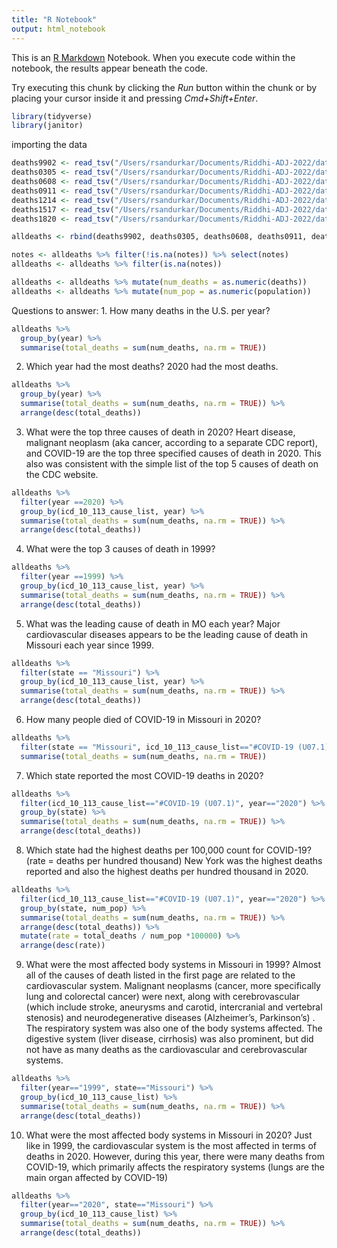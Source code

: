 ```yaml
---
title: "R Notebook"
output: html_notebook
---
```


This is an [R Markdown](http://rmarkdown.rstudio.com) Notebook. When you execute code within the notebook, the results appear beneath the code. 

Try executing this chunk by clicking the *Run* button within the chunk or by placing your cursor inside it and pressing *Cmd+Shift+Enter*. 

```r
library(tidyverse)
library(janitor)
```

importing the data
```r
deaths9902 <- read_tsv("/Users/rsandurkar/Documents/Riddhi-ADJ-2022/data/Underlying Cause of Death1.txt")
deaths0305 <- read_tsv("/Users/rsandurkar/Documents/Riddhi-ADJ-2022/data/Underlying Cause of Death2.txt")
deaths0608 <- read_tsv("/Users/rsandurkar/Documents/Riddhi-ADJ-2022/data/Underlying Cause of Death3.txt")
deaths0911 <- read_tsv("/Users/rsandurkar/Documents/Riddhi-ADJ-2022/data/Underlying Cause of Death4.txt")
deaths1214 <- read_tsv("/Users/rsandurkar/Documents/Riddhi-ADJ-2022/data/Underlying Cause of Death5.txt")
deaths1517 <- read_tsv("/Users/rsandurkar/Documents/Riddhi-ADJ-2022/data/Underlying Cause of Death6.txt")
deaths1820 <- read_tsv("/Users/rsandurkar/Documents/Riddhi-ADJ-2022/data/Underlying Cause of Death7.txt")
```

```r
alldeaths <- rbind(deaths9902, deaths0305, deaths0608, deaths0911, deaths1214, deaths1517, deaths1820) %>% clean_names()
```

```r
notes <- alldeaths %>% filter(!is.na(notes)) %>% select(notes)
alldeaths <- alldeaths %>% filter(is.na(notes))
```


```r
alldeaths <- alldeaths %>% mutate(num_deaths = as.numeric(deaths))
alldeaths <- alldeaths %>% mutate(num_pop = as.numeric(population))
```


Questions to answer:
1. How many deaths in the U.S. per year?
```r
alldeaths %>% 
  group_by(year) %>% 
  summarise(total_deaths = sum(num_deaths, na.rm = TRUE))
```

2. Which year had the most deaths?
2020 had the most deaths.
```r
alldeaths %>% 
  group_by(year) %>% 
  summarise(total_deaths = sum(num_deaths, na.rm = TRUE)) %>% 
  arrange(desc(total_deaths))
```

3. What were the top three causes of death in 2020?
Heart disease, malignant neoplasm (aka cancer, according to a separate CDC report), and COVID-19 are the top three specified causes of death in 2020. This also was consistent with the simple list of the top 5 causes of death on the CDC website.
```r
alldeaths %>% 
  filter(year ==2020) %>% 
  group_by(icd_10_113_cause_list, year) %>% 
  summarise(total_deaths = sum(num_deaths, na.rm = TRUE)) %>%
  arrange(desc(total_deaths))
```

4. What were the top 3 causes of death in 1999?
```r
alldeaths %>% 
  filter(year ==1999) %>% 
  group_by(icd_10_113_cause_list, year) %>% 
  summarise(total_deaths = sum(num_deaths, na.rm = TRUE)) %>%
  arrange(desc(total_deaths))
```

5. What was the leading cause of death in MO each year?
Major cardiovascular diseases appears to be the leading cause of death in Missouri each year since 1999.
```r
alldeaths %>% 
  filter(state == "Missouri") %>% 
  group_by(icd_10_113_cause_list, year) %>% 
  summarise(total_deaths = sum(num_deaths, na.rm = TRUE)) %>%
  arrange(desc(total_deaths))
```

6. How many people died of COVID-19 in Missouri in 2020?
```r
alldeaths %>% 
  filter(state == "Missouri", icd_10_113_cause_list=="#COVID-19 (U07.1)", year=="2020") %>% 
  summarise(total_deaths = sum(num_deaths, na.rm = TRUE))
```

7. Which state reported the most COVID-19 deaths in 2020?
```r
alldeaths %>% 
  filter(icd_10_113_cause_list=="#COVID-19 (U07.1)", year=="2020") %>%
  group_by(state) %>% 
  summarise(total_deaths = sum(num_deaths, na.rm = TRUE)) %>%
  arrange(desc(total_deaths))
```

8. Which state had the highest deaths per 100,000 count for COVID-19?
(rate = deaths per hundred thousand)
New York was the highest deaths reported and also the highest deaths per hundred thousand in 2020.
```r
alldeaths %>% 
  filter(icd_10_113_cause_list=="#COVID-19 (U07.1)", year=="2020") %>%
  group_by(state, num_pop) %>% 
  summarise(total_deaths = sum(num_deaths, na.rm = TRUE)) %>%
  arrange(desc(total_deaths)) %>% 
  mutate(rate = total_deaths / num_pop *100000) %>% 
  arrange(desc(rate))
```

9. What were the most affected body systems in Missouri in 1999?
Almost all of the causes of death listed in the first page are related to the cardiovascular system. Malignant neoplasms (cancer, more specifically lung and colorectal cancer) were next, along with cerebrovascular (which include stroke, aneurysms and carotid, intercranial and vertebral stenosis) and neurodegenerative diseases (Alzheimer's, Parkinson's) . The respiratory system was also one of the body systems affected. The digestive system (liver disease, cirrhosis) was also prominent, but did not have as many deaths as the cardiovascular and cerebrovascular systems.
```r
alldeaths %>% 
  filter(year=="1999", state=="Missouri") %>% 
  group_by(icd_10_113_cause_list) %>% 
  summarise(total_deaths = sum(num_deaths, na.rm = TRUE)) %>% 
  arrange(desc(total_deaths))
```

10. What were the most affected body systems in Missouri in 2020?
Just like in 1999, the cardiovascular system is the most affected in terms of deaths in 2020. However, during this year, there were many deaths from COVID-19, which primarily affects the respiratory systems (lungs are the main organ affected by COVID-19)
```r
alldeaths %>% 
  filter(year=="2020", state=="Missouri") %>% 
  group_by(icd_10_113_cause_list) %>% 
  summarise(total_deaths = sum(num_deaths, na.rm = TRUE)) %>% 
  arrange(desc(total_deaths))
```



